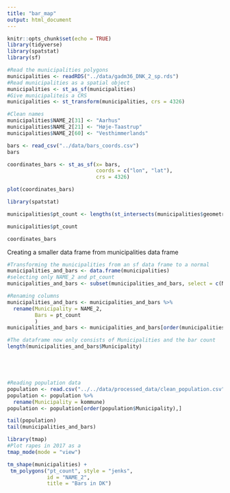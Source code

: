 ```yaml
---
title: "bar_map"
output: html_document
---
```


```r
knitr::opts_chunk$set(echo = TRUE)
library(tidyverse)
library(spatstat)
library(sf)
```

```r
#Read the municipalities polygons
municipalities <- readRDS("../data/gadm36_DNK_2_sp.rds")
#Read municipalities as a spatial object
municipalities <- st_as_sf(municipalities)
#Give municipaliteis a CRS
municipalities <- st_transform(municipalities, crs = 4326)

#Clean names
municipalities$NAME_2[31] <- "Aarhus"
municipalities$NAME_2[21] <- "Høje-Taastrup"
municipalities$NAME_2[60] <- "Vesthimmerlands"

bars <- read_csv("../data/bars_coords.csv")
bars
```


```r
coordinates_bars <- st_as_sf(x= bars,
                             coords = c("lon", "lat"),
                             crs = 4326)

plot(coordinates_bars)
```




```r
library(spatstat)

municipalities$pt_count <- lengths(st_intersects(municipalities$geometry, coordinates_bars))

municipalities$pt_count

coordinates_bars
```

Creating a smaller data frame from municipalities data frame

```r
#Transforming the municipalities from an sf data frame to a normal
municipalities_and_bars <- data.frame(municipalities)
#selecting only NAME_2 and pt_count
municipalities_and_bars <- subset(municipalities_and_bars, select = c(NAME_2, pt_count))

#Renaming columns
municipalities_and_bars <- municipalities_and_bars %>% 
  rename(Municipality = NAME_2,
         Bars = pt_count
         )
municipalities_and_bars <- municipalities_and_bars[order(municipalities_and_bars$Municipality),]

#The dataframe now only consists of Municipalities and the bar count
length(municipalities_and_bars$Municipality)





#Reading population data
population <- read.csv("../../data/processed_data/clean_population.csv", encoding = "UTF-16")
population <- population %>% 
  rename(Municipality = kommune)
population <- population[order(population$Municipality),]

tail(population)
tail(municipalities_and_bars)

```




```r
library(tmap)
#Plot rapes in 2017 as a 
tmap_mode(mode = "view")

tm_shape(municipalities) +
 tm_polygons("pt_count", style = "jenks",
             id = "NAME_2",
             title = "Bars in DK")
```

